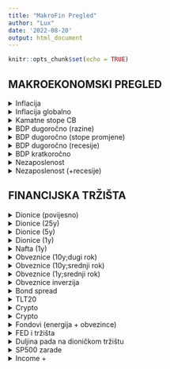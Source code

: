 ```yaml
---
title: "MakroFin Pregled"
author: "Lux"
date: '2022-08-20'
output: html_document
---
```


```r
knitr::opts_chunk$set(echo = TRUE)
```




## MAKROEKONOMSKI PREGLED




<details>
  <summary>Inflacija</summary>


<iframe src="https://d3fy651gv2fhd3.cloudfront.net/embed/?s=cpi+yoy&amp;v=202208101310V20220312&amp;d1=19220914&amp;h=300&amp;w=600" height="300" width="600" frameborder="0" scrolling="no"></iframe>


</details>



<details>
 <summary>Inflacija globalno</summary>


```r
knitr::include_graphics("C:/Users/Lukas/OneDrive/Desktop/MFOverview/Inkedinflacijainternacional.jpg")
```

</details>

<details>
 <summary>Kamatne stope CB</summary>
  

<iframe src='https://d3fy651gv2fhd3.cloudfront.net/embed/?s=fdtr&v=202208171830V20220312&d1=19220914&h=300&w=600' height='300' width='600'  frameborder='0' scrolling='no'></iframe>


</details>


<details>
 <summary>BDP dugoročno (razine)</summary>


<iframe src='https://d3fy651gv2fhd3.cloudfront.net/embed/?s=wgdpus&projection=te&v=202207111304V20220312&d1=19220914&h=300&w=600' height='300' width='600'  frameborder='0' scrolling='no'></iframe>


</details>


<details>
 <summary>BDP dugoročno (stope promjene)</summary>



<iframe src='https://d3fy651gv2fhd3.cloudfront.net/embed/?s=gdp+cqoq&v=202207281330V20220312&d1=19220914&h=300&w=600' height='300' width='600'  frameborder='0' scrolling='no'></iframe>


</details>


<details>
 <summary>BDP dugoročno (recesije)</summary>


<iframe src='https://d3fy651gv2fhd3.cloudfront.net/embed/?s=usafygg&v=202201271524V20220312&d1=19970826&h=300&w=600' height='300' width='600'  frameborder='0' scrolling='no'></iframe>

</details>

<details>
 <summary>BDP kratkoročno</summary>


<iframe src='https://d3fy651gv2fhd3.cloudfront.net/embed/?s=gdp+cqoq&v=202207281330V20220312&d1=20190821&h=300&w=600' height='300' width='600'  frameborder='0' scrolling='no'></iframe>

</details>


<details>
 <summary>Nezaposlenost</summary>


<iframe src='https://d3fy651gv2fhd3.cloudfront.net/embed/?s=usurtot&v=202208051244V20220312&d1=19220914&h=300&w=600' height='300' width='600'  frameborder='0' scrolling='no'></iframe>

</details>


<details>
 <summary>Nezaposlenost (+recesije)</summary>


```r
knitr::include_graphics("C:/Users/Lukas/OneDrive/Desktop/MFOverview/nezaposlenost1.png")
```

</details>

## FINANCIJSKA TRŽIŠTA


<details>
 <summary>Dionice (povijesno)</summary>

```r
knitr::include_graphics("C:/Users/Lukas/OneDrive/Desktop/MFOverview/stocksLT.png")
```

</details>



<details>
 <summary>Dionice (25y)</summary>


```r
knitr::include_graphics("C:/Users/Lukas/OneDrive/Desktop/MFOverview/stocks25y.png")
```

</details>


<details>
 <summary>Dionice (5y)</summary>


```r
knitr::include_graphics("C:/Users/Lukas/OneDrive/Desktop/MFOverview/stocks5y.png")
```

</details>

<details>
 <summary>Dionice (1y)</summary>


```r
knitr::include_graphics("C:/Users/Lukas/OneDrive/Desktop/MFOverview/stocks1y.png")
```

</details>

<details>
 <summary>Nafta (1y)</summary>


```r
knitr::include_graphics("C:/Users/Lukas/OneDrive/Desktop/MFOverview/oil.png")
```

</details>


<details>
 <summary>Obveznice (10y;dugi rok) </summary>


```r
knitr::include_graphics("C:/Users/Lukas/OneDrive/Desktop/MFOverview/bonds10.png")
```

</details>



<details>
 <summary>Obveznice (10y;srednji rok) </summary>


```r
knitr::include_graphics("C:/Users/Lukas/OneDrive/Desktop/MFOverview/bonds10st.png")
```

</details>


<details>
 <summary>Obveznice (1y;srednji rok) </summary>


```r
knitr::include_graphics("C:/Users/Lukas/OneDrive/Desktop/MFOverview/bonds1.png")
```

</details>


<details>
 <summary>Obveznice inverzija </summary>


```r
knitr::include_graphics("C:/Users/Lukas/OneDrive/Desktop/MFOverview/Inkedyield inversion.jpg")
```

</details>





<details>
 <summary>Bond spread</summary>


```r
knitr::include_graphics("C:/Users/Lukas/OneDrive/Desktop/MFOverview/bondspread.png")
```

</details>



<details>
 <summary>TLT20</summary>


```r
knitr::include_graphics("C:/Users/Lukas/OneDrive/Desktop/MFOverview/TLT20.png")
```

</details>


<details>
 <summary>Crypto </summary>


```r
knitr::include_graphics("C:/Users/Lukas/OneDrive/Desktop/MFOverview/BTC.png")
```

</details>


<details>
 <summary>Crypto </summary>


```r
knitr::include_graphics("C:/Users/Lukas/OneDrive/Desktop/MFOverview/NASDAQ.png")
```

</details>


<details>
 <summary>Fondovi (energija + obvezince) </summary>


```r
knitr::include_graphics("C:/Users/Lukas/OneDrive/Desktop/MFOverview/Inkedfondovi.jpg")
```

</details>


<details>
 <summary>FED i tržišta </summary>


```r
knitr::include_graphics("C:/Users/Lukas/OneDrive/Desktop/MFOverview/InkedFED.jpg")
```

</details>



<details>
 <summary>Duljina pada na dioničkom tržištu </summary>


```r
knitr::include_graphics("C:/Users/Lukas/OneDrive/Desktop/MFOverview/Inkedstockrecesije.jpg")
```

</details>

<details>
 <summary>SP500 zarade </summary>


```r
knitr::include_graphics("C:/Users/Lukas/OneDrive/Desktop/MFOverview/Inkedspzarade.jpg")
```

</details>



</details>

<details>
 <summary>Income + </summary>


```r
knitr::include_graphics("C:/Users/Lukas/OneDrive/Desktop/MFOverview/Inkedincomeplus.jpg")
```

</details>







